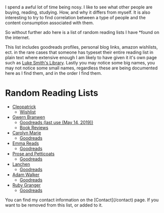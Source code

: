 <Box>I spend a awful lot of time being nosy. I like to see what other people are buying, reading, studying. How, and why it differs from myself. 
It is also interesting to try to find correlation between a type of people and the content consumption associated with them.</Box>

So without further ado here is a list of random reading lists I have *found on the internet. 

This list includes goodreads profiles, personal blog links, amazon wishlists, ect. in the rare cases that someone has typeset their entire reading list in plain text where extensive enough I 
am likely to have given it it's own page such as [Luke Smith's Library](/notes/libraries/luke-smith-library). Lastly you may notice some big names, you may not notice some small names, regardless these are 
being documented here as I find them, and in the order I find them. 


# Random Reading Lists
- [Cleopatrick](https://www.youtube.com/@cleopatrickk)
    - [Wishlist](https://www.amazon.ca/hz/wishlist/ls/1TD9CQ9LC5ESR?ref_=wl_share)
- [Gwern Branwen](https://gwern.net)
    - [Goodreads (last use (May 14, 2019))](https://www.goodreads.com/user/show/11004626-gwern)
    - [Book Reviews](https://gwern.net/review/book)
- [Carolyn Marie](https://www.youtube.com/@CarolynMarieReads)
    - [Goodreads](https://www.goodreads.com/user/show/49501801-carolyn-marie)
- [Emma Reads](https://www.youtube.com/@emmiereads/videos)
    - [Goodreads](https://www.goodreads.com/user/show/10795588-emma)
- [Prose and Petticoats](https://www.youtube.com/@ProseandPetticoats)
    - [Goodreads](https://www.goodreads.com/user/show/93717002-prose-and-petticoats)
- [Lanchen](https://www.youtube.com/@justlanchen)
    - [Goodreads](https://www.goodreads.com/user/show/142073153-lanchen)
- [Adam Walker](https://www.youtube.com/@closereadingpoetry)
    - [Goodreads](https://www.goodreads.com/user/show/4272622-adam-walker)
- [Ruby Granger](https://www.youtube.com/@RubyGranger8/featured)
    - [Goodreads](https://www.goodreads.com/review/list/21679362?shelf=to-read)







<Collapse title="Your on the list and want to be removed?/or Not on the list and want to be added?">
You can find my contact information on the [Contact](/contact) page. If you want to be removed from this list, or added to it.
</Collapse>